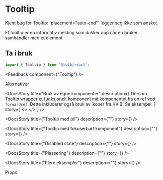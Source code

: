 
<Meta of={TooltipStories} />

# Tooltip

<Alert status="info">
  <AlertIcon />
  Kjent bug for Tooltip: `placement="auto-end"` legger seg ikke som ønsket.
</Alert>

Et tooltip er en informativ melding som dukker opp når en bruker samhandler med et element.

## Ta i bruk

```jsx
import { Tooltip } from "@kvib/react";
```

<DocsContainer>

<Feedback component={"Tooltip"} />

</DocsContainer>

<DocsHeading>Alternativer</DocsHeading>

<DocsContainer>

<DocsStory
  title="Bruk av egne komponenter"
  description={
    <Text>
      Dersom Tooltip wrapper et funksjonelt komponent må komponentet ha en ref ved `forwardref`. Dette inkluderer også
      bruk av ikoner fra KVIB. Se eksempel:
    </Text>
  }
  story={
    <>
      <Canvas of={TooltipStories.CustomToolTip} sourceState="none" />
      <Source code={TooltipStrings} dark />
    </>
  }
/>

<DocsStory title={"Tooltip med pil"} description={""} story={<Canvas of={TooltipStories.TooltipArrow} />} />

<DocsStory
  title={"Tooltip med fokuserbart komponent"}
  description={""}
  story={<Canvas of={TooltipStories.TooltipFocusable} />}
/>

<DocsStory title={"Disabled state"} description={""} story={<Canvas of={TooltipStories.TooltipDisabled} />} />

<DocsStory
  title={"Plassering"}
  description={""}
  story={<Canvas of={TooltipStories.TooltipPlacement} sourceState="hidden" />}
/>

<DocsStory
  title={"Flere eksempler"}
  description={""}
  story={<Canvas of={TooltipStories.TooltipExamples} sourceState="hidden" />}
/>

</DocsContainer>

<DocsHeading>Props</DocsHeading>
<Canvas of={TooltipStories.Tooltip} />
<Controls of={TooltipStories.Tooltip} />
